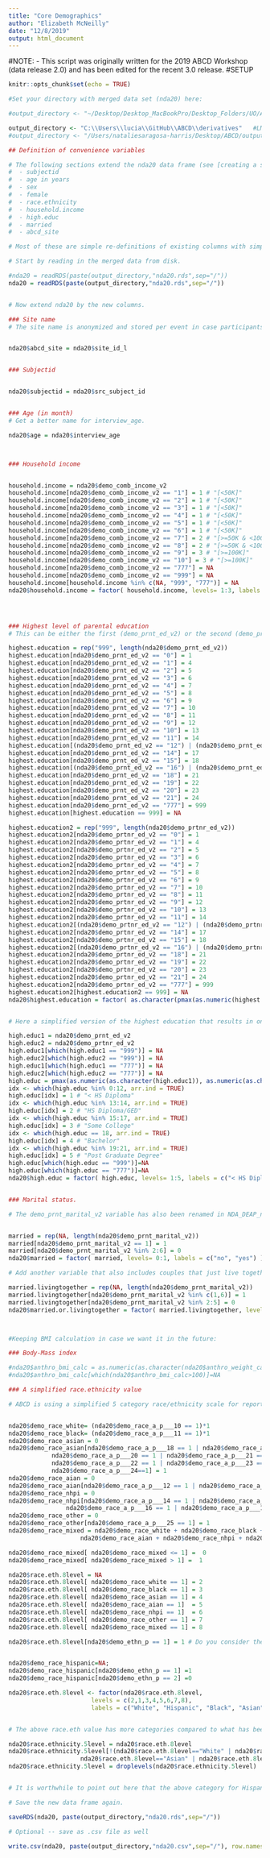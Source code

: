 ```yaml
---
title: "Core Demographics"
author: "Elizabeth McNeilly"
date: "12/8/2019"
output: html_document
---
```


#NOTE: 
- This script was originally written for the 2019 ABCD Workshop (data release 2.0) and has been edited for the recent 3.0 release. 
#SETUP
```r
knitr::opts_chunk$set(echo = TRUE)

#Set your directory with merged data set (nda20) here:

#output_directory <- "~/Desktop/Desktop_MacBookPro/Desktop_Folders/UO/ABCD_Workshop/Data_Analysis_3.0/Output"   #EM

output_directory <- "C:\\Users\\lucia\\GitHub\\ABCD\\derivatives"   #LMW
#output_directory <- "/Users/nataliesaragosa-harris/Desktop/ABCD/output"

```

```r
## Definition of convenience variables

# The following sections extend the nda20 data frame (see [creating a single data spreadsheet](https://github.com/ABCD-STUDY/analysis-nda17#create-a-single-data-spreadsheet) and [create categorical variables](https://github.com/ABCD-STUDY/analysis-nda/blob/master/notebooks/general/categorical_extension.md)) by some core demographic columns.
#  - subjectid
#  - age in years
#  - sex
#  - female
#  - race.ethnicity
#  - household.income
#  - high.educ
#  - married
#  - abcd_site

# Most of these are simple re-definitions of existing columns with simpler names, other columns are re-scored versions of nda17 columns.
```




```r
# Start by reading in the merged data from disk.

#nda20 = readRDS(paste(output_directory,"nda20.rds",sep="/"))
nda20 = readRDS(paste(output_directory,"nda20.rds",sep="/"))


# Now extend nda20 by the new columns.

### Site name
# The site name is anonymized and stored per event in case participants move from one site to another during the study.


nda20$abcd_site = nda20$site_id_l


### Subjectid


nda20$subjectid = nda20$src_subject_id


### Age (in month)
# Get a better name for interview_age.

nda20$age = nda20$interview_age



### Household income


household.income = nda20$demo_comb_income_v2
household.income[nda20$demo_comb_income_v2 == "1"] = 1 # "[<50K]"
household.income[nda20$demo_comb_income_v2 == "2"] = 1 # "[<50K]"
household.income[nda20$demo_comb_income_v2 == "3"] = 1 # "[<50K]"
household.income[nda20$demo_comb_income_v2 == "4"] = 1 # "[<50K]"
household.income[nda20$demo_comb_income_v2 == "5"] = 1 # "[<50K]"
household.income[nda20$demo_comb_income_v2 == "6"] = 1 # "[<50K]"
household.income[nda20$demo_comb_income_v2 == "7"] = 2 # "[>=50K & <100K]"
household.income[nda20$demo_comb_income_v2 == "8"] = 2 # "[>=50K & <100K]"
household.income[nda20$demo_comb_income_v2 == "9"] = 3 # "[>=100K]"
household.income[nda20$demo_comb_income_v2 == "10"] = 3 # "[>=100K]"
household.income[nda20$demo_comb_income_v2 == "777"] = NA
household.income[nda20$demo_comb_income_v2 == "999"] = NA
household.income[household.income %in% c(NA, "999", "777")] = NA
nda20$household.income = factor( household.income, levels= 1:3, labels = c("[<50K]", "[>=50K & <100K]", "[>=100K]") )




### Highest level of parental education
# This can be either the first (demo_prnt_ed_v2) or the second (demo_prtnr_ed_v2) parent.

highest.education = rep("999", length(nda20$demo_prnt_ed_v2))
highest.education[nda20$demo_prnt_ed_v2 == "0"] = 1
highest.education[nda20$demo_prnt_ed_v2 == "1"] = 4
highest.education[nda20$demo_prnt_ed_v2 == "2"] = 5
highest.education[nda20$demo_prnt_ed_v2 == "3"] = 6
highest.education[nda20$demo_prnt_ed_v2 == "4"] = 7
highest.education[nda20$demo_prnt_ed_v2 == "5"] = 8
highest.education[nda20$demo_prnt_ed_v2 == "6"] = 9
highest.education[nda20$demo_prnt_ed_v2 == "7"] = 10
highest.education[nda20$demo_prnt_ed_v2 == "8"] = 11
highest.education[nda20$demo_prnt_ed_v2 == "9"] = 12
highest.education[nda20$demo_prnt_ed_v2 == "10"] = 13
highest.education[nda20$demo_prnt_ed_v2 == "11"] = 14
highest.education[(nda20$demo_prnt_ed_v2 == "12") | (nda20$demo_prnt_ed_v2 == "13")] = 16
highest.education[nda20$demo_prnt_ed_v2 == "14"] = 17
highest.education[nda20$demo_prnt_ed_v2 == "15"] = 18
highest.education[(nda20$demo_prnt_ed_v2 == "16") | (nda20$demo_prnt_ed_v2 == "17")] = 20
highest.education[nda20$demo_prnt_ed_v2 == "18"] = 21
highest.education[nda20$demo_prnt_ed_v2 == "19"] = 22
highest.education[nda20$demo_prnt_ed_v2 == "20"] = 23
highest.education[nda20$demo_prnt_ed_v2 == "21"] = 24
highest.education[nda20$demo_prnt_ed_v2 == "777"] = 999
highest.education[highest.education == 999] = NA

highest.education2 = rep("999", length(nda20$demo_prtnr_ed_v2))
highest.education2[nda20$demo_prtnr_ed_v2 == "0"] = 1
highest.education2[nda20$demo_prtnr_ed_v2 == "1"] = 4
highest.education2[nda20$demo_prtnr_ed_v2 == "2"] = 5
highest.education2[nda20$demo_prtnr_ed_v2 == "3"] = 6
highest.education2[nda20$demo_prtnr_ed_v2 == "4"] = 7
highest.education2[nda20$demo_prtnr_ed_v2 == "5"] = 8
highest.education2[nda20$demo_prtnr_ed_v2 == "6"] = 9
highest.education2[nda20$demo_prtnr_ed_v2 == "7"] = 10
highest.education2[nda20$demo_prtnr_ed_v2 == "8"] = 11
highest.education2[nda20$demo_prtnr_ed_v2 == "9"] = 12
highest.education2[nda20$demo_prtnr_ed_v2 == "10"] = 13
highest.education2[nda20$demo_prtnr_ed_v2 == "11"] = 14
highest.education2[(nda20$demo_prtnr_ed_v2 == "12") | (nda20$demo_prtnr_ed_v2 == "13")] = 16
highest.education2[nda20$demo_prtnr_ed_v2 == "14"] = 17
highest.education2[nda20$demo_prtnr_ed_v2 == "15"] = 18
highest.education2[(nda20$demo_prtnr_ed_v2 == "16") | (nda20$demo_prtnr_ed_v2b == "17")] = 20
highest.education2[nda20$demo_prtnr_ed_v2 == "18"] = 21
highest.education2[nda20$demo_prtnr_ed_v2 == "19"] = 22
highest.education2[nda20$demo_prtnr_ed_v2 == "20"] = 23
highest.education2[nda20$demo_prtnr_ed_v2 == "21"] = 24
highest.education2[nda20$demo_prtnr_ed_v2 == "777"] = 999
highest.education2[highest.education2 == 999] = NA
nda20$highest.education = factor( as.character(pmax(as.numeric(highest.education), as.numeric(highest.education2),na.rm=T)), levels=c(9,10,11,12,13,14,15,16,17,18,20,21,22,23,24), labels=c("9", "10", "11", "12", "13", "14", "15", "16", "17", "18", "20", "21", "22", "23", "24") )


# Here a simplified version of the highest education that results in only 5 different levels. These levels correspond to the numbers published by the American Community Survey (ACS).

high.educ1 = nda20$demo_prnt_ed_v2
high.educ2 = nda20$demo_prtnr_ed_v2
high.educ1[which(high.educ1 == "999")] = NA
high.educ2[which(high.educ2 == "999")] = NA
high.educ1[which(high.educ1 == "777")] = NA
high.educ2[which(high.educ2 == "777")] = NA
high.educ = pmax(as.numeric(as.character(high.educ1)), as.numeric(as.character(high.educ2)), na.rm=T)
idx <- which(high.educ %in% 0:12, arr.ind = TRUE)
high.educ[idx] = 1 # "< HS Diploma"
idx <- which(high.educ %in% 13:14, arr.ind = TRUE)
high.educ[idx] = 2 # "HS Diploma/GED"
idx <- which(high.educ %in% 15:17, arr.ind = TRUE)
high.educ[idx] = 3 # "Some College"
idx <- which(high.educ == 18, arr.ind = TRUE)
high.educ[idx] = 4 # "Bachelor"
idx <- which(high.educ %in% 19:21, arr.ind = TRUE)
high.educ[idx] = 5 # "Post Graduate Degree"
high.educ[which(high.educ == "999")]=NA
high.educ[which(high.educ == "777")]=NA
nda20$high.educ = factor( high.educ, levels= 1:5, labels = c("< HS Diploma","HS Diploma/GED","Some College","Bachelor","Post Graduate Degree") )


### Marital status.

# The demo_prnt_marital_v2 variable has also been renamed in NDA_DEAP_names_2.0.csv to demo_prnt_marital_v2b.


married = rep(NA, length(nda20$demo_prnt_marital_v2))
married[nda20$demo_prnt_marital_v2 == 1] = 1
married[nda20$demo_prnt_marital_v2 %in% 2:6] = 0
nda20$married = factor( married, levels= 0:1, labels = c("no", "yes") )

# Add another variable that also includes couples that just live together.

married.livingtogether = rep(NA, length(nda20$demo_prnt_marital_v2))
married.livingtogether[nda20$demo_prnt_marital_v2 %in% c(1,6)] = 1
married.livingtogether[nda20$demo_prnt_marital_v2 %in% 2:5] = 0
nda20$married.or.livingtogether = factor( married.livingtogether, levels= 0:1, labels = c("no", "yes") )



#Keeping BMI calculation in case we want it in the future:

### Body-Mass index 

#nda20$anthro_bmi_calc = as.numeric(as.character(nda20$anthro_weight_calc)) / #as.numeric(as.character(nda20$anthro_height_calc))^2 * 703
#nda20$anthro_bmi_calc[which(nda20$anthro_bmi_calc>100)]=NA
```


```r
### A simplified race.ethnicity value

# ABCD is using a simplified 5 category race/ethnicity scale for reporting purposes and for comparison of the ABCD cohort to data from the American Community Census. The following code will add a new 'race_ethnicity' column to the NDA-20 data frame that implement this scale.


nda20$demo_race_white= (nda20$demo_race_a_p___10 == 1)*1
nda20$demo_race_black= (nda20$demo_race_a_p___11 == 1)*1
nda20$demo_race_asian = 0
nda20$demo_race_asian[nda20$demo_race_a_p___18 == 1 | nda20$demo_race_a_p___19 == 1 |
			nda20$demo_race_a_p___20 == 1 | nda20$demo_race_a_p___21 == 1 |
			nda20$demo_race_a_p___22 == 1 | nda20$demo_race_a_p___23 == 1 |
		    nda20$demo_race_a_p___24==1] = 1
nda20$demo_race_aian = 0
nda20$demo_race_aian[nda20$demo_race_a_p___12 == 1 | nda20$demo_race_a_p___13 == 1] = 1
nda20$demo_race_nhpi = 0
nda20$demo_race_nhpi[nda20$demo_race_a_p___14 == 1 | nda20$demo_race_a_p___15 == 1 |
				nda20$demo_race_a_p___16 == 1 | nda20$demo_race_a_p___17 == 1] = 1
nda20$demo_race_other = 0
nda20$demo_race_other[nda20$demo_race_a_p___25 == 1] = 1
nda20$demo_race_mixed = nda20$demo_race_white + nda20$demo_race_black + nda20$demo_race_asian +
					nda20$demo_race_aian + nda20$demo_race_nhpi + nda20$demo_race_other

nda20$demo_race_mixed[ nda20$demo_race_mixed <= 1] =  0
nda20$demo_race_mixed[ nda20$demo_race_mixed > 1] =  1

nda20$race.eth.8level = NA
nda20$race.eth.8level[ nda20$demo_race_white == 1] = 2
nda20$race.eth.8level[ nda20$demo_race_black == 1] = 3
nda20$race.eth.8level[ nda20$demo_race_asian == 1] = 4
nda20$race.eth.8level[ nda20$demo_race_aian == 1]  = 5
nda20$race.eth.8level[ nda20$demo_race_nhpi == 1]  = 6
nda20$race.eth.8level[ nda20$demo_race_other == 1] = 7
nda20$race.eth.8level[ nda20$demo_race_mixed == 1] = 8

nda20$race.eth.8level[nda20$demo_ethn_p == 1] = 1 # Do you consider the child Hispanic?  Replace with demo_ethn_v2?


nda20$demo_race_hispanic=NA;
nda20$demo_race_hispanic[nda20$demo_ethn_p == 1] =1
nda20$demo_race_hispanic[nda20$demo_ethn_p == 2] =0

nda20$race.eth.8level <- factor(nda20$race.eth.8level,
                       levels = c(2,1,3,4,5,6,7,8),
                       labels = c("White", "Hispanic", "Black", "Asian", "AIAN", "NHPI", "Other", "Mixed") )


# The above race.eth value has more categories compared to what has been used recently in ABCD. Here is the reduced definition of race/ethnicity used most frequently

nda20$race.ethnicity.5level = nda20$race.eth.8level
nda20$race.ethnicity.5level[!(nda20$race.eth.8level=="White" | nda20$race.eth.8level=="Black" |
					nda20$race.eth.8level=="Asian" | nda20$race.eth.8level=="Hispanic")] = "Other"
nda20$race.ethnicity.5level = droplevels(nda20$race.ethnicity.5level)


# It is worthwhile to point out here that the above category for Hispanic is calculated in ABCD differently from the other race categories. In particular any ethnicity selection of hispanic will map the participant into the hispanic category regardless of the selection of one or more race categories.

```




```r

# Save the new data frame again.

saveRDS(nda20, paste(output_directory,"nda20.rds",sep="/"))

# Optional -- save as .csv file as well

write.csv(nda20, paste(output_directory,"nda20.csv",sep="/"), row.names = FALSE)

```